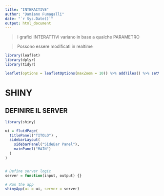 ```yaml
---
title: "INTERACTIVE"
author: "Damiano Fumagalli"
date: "`r Sys.Date()`"
output: html_document
---
```

> I grafici INTERATTIVI variano in base a qualche PARAMETRO

> Possono essere modificati in realtime


```r
library(leaflet)
library(dplyr)
library(tidyr)
```



```r
leaflet(options = leafletOptions(maxZoom = 10)) %>% addTiles() %>% setView(174.764, -36.877, zoom = 10) %>% addMarkers(174.764, -36.877, popup = "Maungawhau") 
```


# SHINY

## DEFINIRE IL SERVER

```r

library(shiny)

ui = fluidPage(
  titlePanel("TITOLO") ,
  sidebarLayout(
    sidebarPanel("SideBar Panel"),
    mainPanel("MAIN")
  )
)


# Define server logic 
server = function(input, output) {}

# Run the app 
shinyApp(ui = ui, server = server)
```








